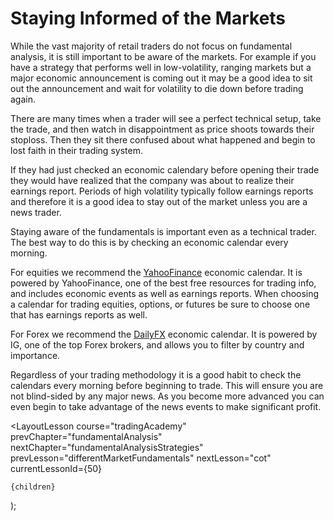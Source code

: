 
# Staying Informed of the Markets

While the vast majority of retail traders do not focus on fundamental analysis, it is still important to be aware of the
markets. For example if you have a strategy that performs well in low-volatility, ranging markets but a major economic
announcement is coming out it may be a good idea to sit out the announcement and wait for volatility to die down
before trading again.

There are many times when a trader will see a perfect technical setup, take the trade, and then watch in disappointment
as price shoots towards their stoploss. Then they sit there confused about what happened and begin to lost faith
in their trading system.

If they had just checked an economic calendary before opening their trade they would have realized that the company was about
to realize their earnings report. Periods of high volatility typically follow earnings reports and therefore it is a good
idea to stay out of the market unless you are a news trader.

Staying aware of the fundamentals is important even as a technical trader. The best way to do this is by checking an
economic calendar every morning.

For equities we recommend the [YahooFinance](https://finance.yahoo.com/calendar/) economic calendar. It is powered by
YahooFinance, one of the best free resources for trading info, and includes economic events as well as earnings reports.
When choosing a calendar for trading equities, options, or futures be sure to choose one that has earnings reports
as well.

For Forex we recommend the [DailyFX](https://www.dailyfx.com/economic-calendar) economic calendar. It is powered by IG, one
of the top Forex brokers, and allows you to filter by country and importance.

Regardless of your trading methodology it is a good habit to check the calendars every morning before beginning to trade.
This will ensure you are not blind-sided by any major news. As you become more advanced you can even begin to take
advantage of the news events to make significant profit.

  <LayoutLesson
    course="tradingAcademy"
    prevChapter="fundamentalAnalysis"
    nextChapter="fundamentalAnalysisStrategies"
    prevLesson="differentMarketFundamentals"
    nextLesson="cot"
    currentLessonId={50}
  >
    {children}
  </LayoutLesson>
);
